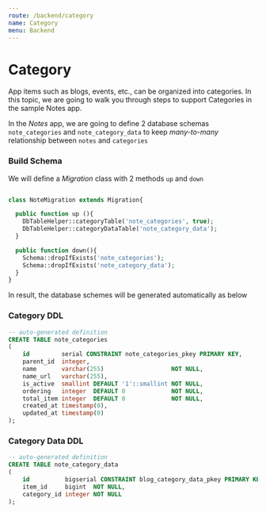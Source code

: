 ```yaml
---
route: /backend/category
name: Category
menu: Backend
---
```


# Category

App items such as blogs, events, etc., can be organized into categories. In this topic, we are going to walk you through steps to support Categories in the sample Notes app.

In the *Notes* app, we are going to define 2 database schemas `note_categories` and `note_category_data` to keep *many-to-many* relationship between `notes` and `categories`

### Build Schema

We will define a *Migration* class with 2 methods `up` and `down`

```php

class NoteMigration extends Migration{

  public function up (){
    DbTableHelper::categoryTable('note_categories', true);
    DbTableHelper::categoryDataTable('note_category_data');
  }

  public function down(){
    Schema::dropIfExists('note_categories');
    Schema::dropIfExists('note_category_data');
  }
}

```

In result, the database schemes will be generated automatically as below

### Category DDL

```sql
-- auto-generated definition
CREATE TABLE note_categories
(
    id         serial CONSTRAINT note_categories_pkey PRIMARY KEY,
    parent_id  integer,
    name       varchar(255)                   NOT NULL,
    name_url   varchar(255),
    is_active  smallint DEFAULT '1'::smallint NOT NULL,
    ordering   integer  DEFAULT 0             NOT NULL,
    total_item integer  DEFAULT 0             NOT NULL,
    created_at timestamp(0),
    updated_at timestamp(0)
);
```

### Category Data DDL

```sql
-- auto-generated definition
CREATE TABLE note_category_data
(
    id          bigserial CONSTRAINT blog_category_data_pkey PRIMARY KEY,
    item_id     bigint  NOT NULL,
    category_id integer NOT NULL
);
```